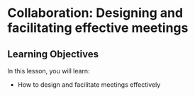 #  Collaboration: Designing and facilitating effective meetings

## Learning Objectives

In this lesson, you will learn:

- How to design and facilitate meetings effectively